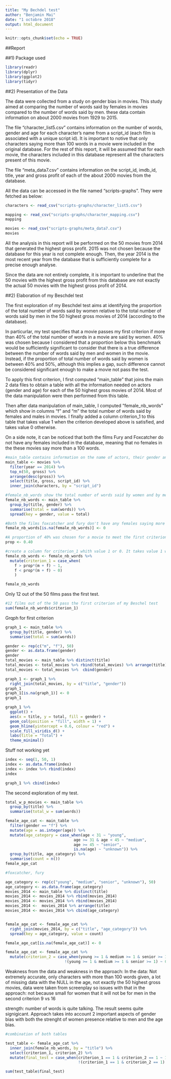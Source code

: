 ```yaml
---
title: "My Bechdel test"
author: "Benjamin Mai"
date: "1 octobre 2018"
output: html_document
---
```


```r
knitr::opts_chunk$set(echo = TRUE)
```

##Report

##1) Package used

```r
library(readr)
library(dplyr)
library(ggplot2)
library(tidyr)
```


##2) Presentation of the Data

The data were collected from a study on gender bias in movies. This study aimed at comparing the number of words said by females in movies compared to the number of words said by men. these data contain information on about 2000 movies from 1929 to 2015.

The file "character_list5.csv" contains information on the number of words, gender and age for each character's name from a script_id (each film is associated with a unique script id). It is important to notive that only characters saying more than 100 words in a movie were included in the original database. For the rest of this report, it will be assumed that for each movie, the characters included in this database represent all the characters present of this movie. 

The file "meta_data7.csv" contains information on the script_id, imdb_id, title, year and gross profit of each of the about 2000 movies from the database. 

All the data can be accessed in the file named "scripts-graphs". They were fetched as below: 

```r

characters <- read_csv("scripts-graphs/character_list5.csv")

mapping <- read_csv("scripts-graphs/character_mapping.csv")
mapping

movies <- read_csv("scripts-graphs/meta_data7.csv")
movies
```


All the analysis in this report will be performed on the 50 movies from 2014 that generated the highest gross profit. 2015 was not chosen because the database for this year is not complete enough. Then, the year 2014 is the most recent year from the database that is sufficiently complete for a precise enough analyse. 

Since the data are not entirely complete, it is important to underline that the 50 movies with the highest gross profit from this database are not exactly the actual 50 movies with the highest gross profit of 2014. 


##2) Elaboration of my Beschdel test

The first exploration of my Beschdel test aims at identifying the proportion of the total number of words said by women relative to the total number of words said by men in the 50 highest gross movies of 2014 (according to the database). 

In particurlar, my test specifies that a movie passes my first criterion if more than 40% of the total number of words in a movie are said by women. 40% was chosen because I considered that a proportion below this benchmark would be sufficiently significant to consider that there is a true difference between the number of words said by men and women in the movie. Instead, if the proportion of total number of words said by women is between 40% and 50%, although this implies a gap, such difference cannot be considered significant enough to make a movie not pass the test. 

To apply this first criterion, I first computed "main_table" that joins the main 2 data files to obtain a table with all the information needed on actors (gender and age) for each of the 50 highest gross movies of 2014. Most of the data manipulation were then performed from this table. 

Then after data manipulation of main_table, I computed "female_nb_words" which show in columns "f" and "m" the total number of words said by females and males in movies. I finally added a column criterion_1 to this table that takes value 1 when the criterion developed above is satisfied, and takes value 0 otherwise. 

On a side note, it can be noticed that both the films Fury and Foxcatcher do not have any females included in the database, meaning that no females in the these movies say more than a 100 words. 

```r
#main_table contains information on the name of actors, their gender and their age from the 50 films that made the highest gross profit in 2014
main_table <- movies %>% 
  filter(year == 2014) %>% 
  top_n(50, gross) %>% 
  arrange(desc(gross)) %>% 
  select(title, gross, script_id) %>% 
  inner_join(characters, by = "script_id")

#female_nb_words show the total number of words said by women and by men in the 50 highest gross films of 2014
female_nb_words <- main_table %>% 
  group_by(title, gender) %>% 
  summarise(total = sum(words)) %>% 
  spread(key = gender, value = total)

#Both the films foxcatcher and fury don't have any females saying more than 100 words, therefore the NA's in the column "f" for both of these films are replaced by a 0
female_nb_words[is.na(female_nb_words)] <- 0

#A proportion of 40% was chosen for a movie to meet the first criterion of my beschdel test
prop <- 0.40

#create a column for criterion_1 whith value 1 or 0. It takes value 1 when sum of the words said by all the women in a movie is nos less than 40% of the total number of words in the movie. Else, it takes value 0
female_nb_words <- female_nb_words %>% 
  mutate(criterion_1 = case_when(
    f > prop*(m + f) ~ 1, 
    f < prop*(m + f) ~ 0)
    ) 

female_nb_words
```


Only 12 out of the 50 films pass the first test.
```r
#12 films out of the 50 pass the first criterion of my Beschel test
sum(female_nb_words$criterion_1)
```


Grqph for first criterion
```r

graph_1 <- main_table %>% 
  group_by(title, gender) %>% 
  summarise(total = sum(words))

gender <- rep(c("m", "f"), 50)
gender <- as.data.frame(gender)
gender
total_movies <- main_table %>% distinct(title)
total_movies <- total_movies %>% rbind(total_movies) %>% arrange(title)
total_movies <- total_movies %>%  cbind(gender) 

graph_1 <- graph_1 %>% 
  right_join(total_movies, by = c("title", "gender")) 
graph_1
graph_1[is.na(graph_1)] <- 0
graph_1

graph_1 %>%
  ggplot() +
  aes(x = title, y = total, fill = gender) +
  geom_col(position = "fill", width = 1) +
  geom_hline(yintercept = 0.6, colour = "red") +
  scale_fill_viridis_d() +
  labs(title = "Total") +
  theme_minimal()

```

Stuff not working yet
```r
index <- seq(1, 50, 1)
index <- as.data.frame(index)
index <- index %>% rbind(index)
index

graph_1 %>% cbind(index)
```


The second exploration of my test. 
```r

total_w_p_movies <- main_table %>% 
  group_by(title) %>% 
  summarise(total_w = sum(words))

female_age_cat <- main_table %>% 
  filter(gender == "f") %>% 
  mutate(age = as.integer(age)) %>% 
  mutate(age_category = case_when(age < 31 ~ "young",
                              age >= 31 & age < 45 ~ "medium",
                              age >= 45 ~ "senior",
                              is.na(age) ~ "unknown")) %>% 
  group_by(title, age_category) %>% 
  summarise(count = n())
female_age_cat  

#foxcatcher, fury

age_category <- rep(c("young", "medium", "senior", "unknown"), 50)
age_category <- as.data.frame(age_category)
movies_2014 <- main_table %>% distinct(title)
movies_2014 <- movies_2014 %>% rbind(movies_2014)
movies_2014 <- movies_2014 %>% rbind(movies_2014)
movies_2014 <-  movies_2014 %>% arrange(title)
movies_2014 <- movies_2014 %>% cbind(age_category)


female_age_cat <- female_age_cat %>% 
  right_join(movies_2014, by = c("title", "age_category")) %>% 
  spread(key = age_category, value = count)

female_age_cat[is.na(female_age_cat)] <- 0

female_age_cat <- female_age_cat %>% 
  mutate(criterion_2 = case_when(young >= 1 & medium >= 1 & senior >= 1 ~ 1, 
                          !(young >= 1 & medium >= 1 & senior >= 1) ~ 0))


```


Weakness from the data and weakness in the approach:
In the data: Not extremely accurate, only characters with more than 100 words given, a lot of missing data with the NULL in the age, not exactly the 50 highest gross movies, data were taken from screenplay so issues with that
in the approach: not because small for women that it will not be for men in the second criterion 9 vs 16

strength: number of words is quite talking. The result seems quite signigicant. Approach takes into account 2 important aspects of gender bias with both the strenght of women presence relative to men and the age bias. 

```r
#combination of both tables

test_table <- female_age_cat %>% 
  inner_join(female_nb_words, by = "title") %>% 
  select(criterion_1, criterion_2) %>% 
  mutate(final_test = case_when(criterion_1 == 1 & criterion_2 == 1 ~ 1,
                                !(criterion_1 == 1 & criterion_2 == 1) ~ 0))

sum(test_table$final_test)

```

